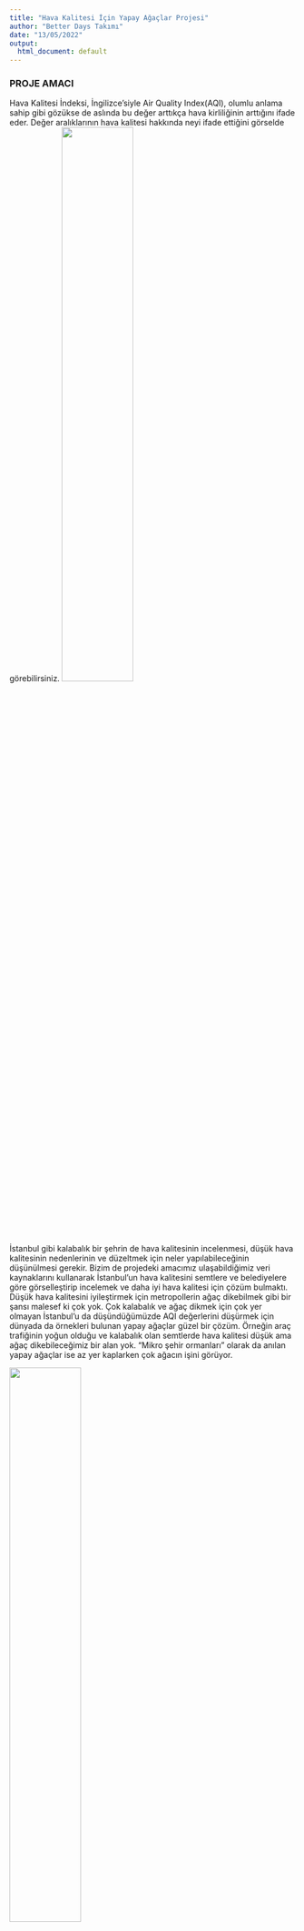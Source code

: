 ---
title: "Hava Kalitesi İçin Yapay Ağaçlar Projesi"
author: "Better Days Takımı"
date: "13/05/2022"
output:
  html_document: default
---
### PROJE AMACI
Hava Kalitesi İndeksi, İngilizce'siyle Air Quality Index(AQI), olumlu anlama sahip gibi gözükse de aslında bu değer arttıkça hava kirliliğinin arttığını ifade eder. Değer aralıklarının hava kalitesi hakkında neyi ifade ettiğini görselde görebilirsiniz.
![](https://www.deq.ok.gov/wp-content/uploads/air-division/aqi_mini-1200x675.png){width=50%}

İstanbul gibi kalabalık bir şehrin de hava kalitesinin incelenmesi, düşük hava kalitesinin nedenlerinin ve düzeltmek için neler yapılabileceğinin düşünülmesi gerekir. Bizim de projedeki amacımız ulaşabildiğimiz veri kaynaklarını kullanarak İstanbul'un hava kalitesini semtlere ve belediyelere göre görselleştirip incelemek ve daha iyi hava kalitesi için çözüm bulmaktı. <br>
Düşük hava kalitesini iyileştirmek için metropollerin ağaç dikebilmek gibi bir şansı malesef ki çok yok. Çok kalabalık ve ağaç dikmek için çok yer olmayan İstanbul'u da düşündüğümüzde AQI değerlerini düşürmek için dünyada da örnekleri bulunan yapay ağaçlar güzel bir çözüm. Örneğin araç trafiğinin yoğun olduğu ve kalabalık olan semtlerde hava kalitesi düşük ama ağaç dikebileceğimiz bir alan yok. "Mikro şehir ormanları" olarak da anılan yapay ağaçlar ise az yer kaplarken çok ağacın işini görüyor.  

![](http://www.sanatatak.com/wp-content/uploads/2017/07/170526131654-citytree-2-exlarge-169.jpg){width=50%}


### İSTANBUL HAVA KALİTESİ İNDEKSİ ANALİZİ İÇİN GÖRSELLEŞTİRMELER  
Öncelikle gerekli kütüphaneleri import ettik ve verileri R ortamına çektik. Dataset'leri İBB Açık Veri Portalı'nda [Hava Kalitesi İstasyon Bilgileri Web Servisi](https://data.ibb.gov.tr/dataset/hava-kalitesi-istasyon-bilgileri-web-servisi) ve [Hava Kalitesi İstasyon Ölçüm Sonuçları Web Servisi](https://data.ibb.gov.tr/dataset/hava-kalitesi-istasyon-olcum-sonuclari-web-servisi) isimli API'lar üzerinden çektik ve Python'da düzenledikten sonra R ortamına import ettik.

```{r, message=FALSE, warning=FALSE}
library(tidyverse)
library(readr)
library(readxl)
library(rvest)
library(htmlwidgets)
library(dplyr)
library(sf)
library(leaflet)
library(hrbrthemes)
library(plotly)
data <- read_csv("data/dataframe1.csv")
ilce <- read_csv("data/ilce_info1.csv")
```

Hava kalitesi İndeksi sütununu öncelikle nümerik hale getirdik. Görselleştirme için ihtiyacımız olan enlem ve boylam bilgilerine göre grupladık. İncelediğimiz tarih aralığı için (1 Ocak 2020-19 Haziran 2020) semtlerin ortalama hava kalitesi indekslerini hesapladık.

```{r, warning=FALSE, message=FALSE}
data$AQIIndex <- as.numeric(data$AQIIndex)
mean_of_AQI <- data %>%
  filter( is.na(AQIIndex) == FALSE) %>%
  group_by(Name, Longitude, Latitude) %>%
  summarise(AQIIndex = sum(AQIIndex)/length(Name)) %>%
  mutate(AQIIndex = round(AQIIndex, 2))
```

Bir bar chart üzerinde semtlere göre hava kalitesi indeksini azdan çoğa doğru gidecek şekilde görselleştirdik.

```{r}
mean_of_AQI %>%
  ggplot(aes(x = reorder(Name, AQIIndex), y = AQIIndex)) +
  lims(y = c(0, 70)) +
  geom_bar(stat="identity", fill="#007683") +
  labs(title = "Semtlere Göre Ortalama Hava Kalitesi İndeksi",
       x = "",
       y = "",caption= "Figür 1") +
  theme_minimal() +
  theme(
    plot.title = element_text(size = 12, hjust = 0.5),
    axis.text.x = element_text(angle=90, hjust=1,vjust=0.30)
  ) +
  geom_text(aes(label=AQIIndex), hjust= -0.1, vjust=0.3, angle=90, cex=3, fontface="italic")
```

Harita üzerinde hava kalitesi indeksine göre görselleştirme yapabilmek adına bir distribution sütunu oluşturduk. Distribution sütununda ortalama hava kalitesi indeksi değer aralığına göre sınıflar bulunuyor. Haritadaki renk skalasını bu sınıflara göre oluşturduk.

```{r}
mean_of_AQI <- mean_of_AQI %>%
          mutate(distribution = case_when(
                                            AQIIndex <=10 ~ "1",
                                            AQIIndex <20 ~ "2",
                                            AQIIndex <30 ~ "3",
                                            AQIIndex <40 ~ "4",
                                            AQIIndex <50 ~ "5",
                                            AQIIndex >=50 ~ "6"))

```

Datasetimizi harita üzerinde görselleştirebilmek adına shapefile tipi dataset'e dönüştürdük.

```{r}
mean_as_sf <- st_as_sf(mean_of_AQI,
                 coords = c("Longitude", "Latitude"),
                 crs = 4326)
```

leaflet kütüphanesini kullanarak İstanbul haritası üzerinde ortalama hava kalitesi indeksini görselleştirdik. Burada yuvarlakların boyutunu ve rengini hava kalitesi indeksine göre ayarladık. Daha büyük ve koyu renkteki yuvarlaklar daha kötü hava kalitesini gösterirken, daha küçük ve açık renkteki yuvarlaklar daha iyi hava kalitesini gösteriyor.

```{r}
pal_col <- colorFactor(c("#ffb600", "#FF7900", "#D45600", "#AB3300", "#840700", "#610000"), domain = unique(mean_of_AQI$distribution))
labels <-  sprintf("<strong> İlçe: %s <br> Ortalama Hava Kalitesi İndeksi: %g </strong><br/>",
                   mean_as_sf$Name,
                   mean_as_sf$AQIIndex) %>%
           lapply(htmltools::HTML)

mean_as_sf %>%
  leaflet() %>%
  addTiles() %>%
  addCircleMarkers(radius = ~ifelse(distribution < 5, 7, 9), 
                   color = ~pal_col(distribution),
                   stroke = FALSE,
                   fillOpacity = 1,
                   label = labels) %>%
  addLegend("bottomright",
            pal=pal_col,
            values=~distribution,
            title = 'AQI Seviyesi')
```
  
[İBB Açık Veri Portalı Belediye Nüfus Verisetini](https://data.ibb.gov.tr/dataset/belediye-nufuslari-veri-seti) kullanarak belediyelere göre nüfus yoğunluğuyla hava kalitesinin ilişkisi olup olmadığını görmek istedik. Hem böylece yapay ağaçların konumuna karar vermemizde nereye yerleştirilirse daha çok vatandaşa faydamız olur, bunu görebileceğiz.  

```{r}
nufus <- read_xlsx("data/belediye_nufus.xlsx")
nufus <- nufus %>%
  filter(nufus$Belediyeler %in% data$Adress)
```

Belediyelere göre nüfus yoğunluğunu azdan çoğa doğru olacak şekilde görselleştirdik.  

```{r}
nufus %>%
  ggplot(aes(x = reorder(Belediyeler, `2019 yılı nüfusları`), y = `2019 yılı nüfusları`)) +
  geom_bar(stat="identity", fill="#f57038") +
  lims(y = c(0, 900000)) +
  labs(title = "Belediyelere Göre Nüfus Yoğunluğu",
       x = "",
       y = "",caption= "Figür 2") +
  theme_minimal() +
  theme(
    plot.title = element_text(size = 12, hjust = 0.5),
    axis.text.x = element_text(angle=90, hjust=1,vjust=0.30)
  ) +
  geom_text(aes(label=`2019 yılı nüfusları`), hjust= -0.1, vjust=0.3, angle=90, cex=3, fontface="italic")
```

Bazı ilçelerde birden fazla yerde hava kalitesi indeksi ölçümü yapıldığı için, Figür 1'de bu ilçeler için birden fazla değer gözüküyordu. Bunu belediye bazında toparlayarak görselleştirmek istedik.

```{r}
mean_for_adress <- data %>%
  filter(is.na(AQIIndex) == FALSE) %>%
  group_by(Adress) %>%
  summarise(AQIIndex = sum(AQIIndex)/length(Adress)) %>%
  mutate(AQIIndex = round(AQIIndex, 2))
```

```{r}
mean_for_adress %>%
  ggplot(aes(x = reorder(Adress, AQIIndex), y = AQIIndex)) +
  lims(y = c(0, 60)) +
  geom_bar(stat="identity", fill="#009aab") +
  labs(title = "Belediyelere Göre Ortalama Hava Kalitesi İndeksi",
       x = "",
       y = "",caption= "Figür 3") +
  theme_minimal() +
  theme(
    plot.title = element_text(size = 12, hjust = 0.5),
    axis.text.x = element_text(angle=90, hjust=1,vjust=0.30)
  ) +
  geom_text(aes(label=AQIIndex), hjust= -0.1, vjust=0.3, angle=90, cex=3)
```

Nüfus ve hava kalitesi indeksi değerleri arasında ilişki olup olmadığını görebilmek için değerleri bir grafikte birleştirmek istedik. Bunu yapabilmek için iki dataset'i ortak sütunlarıyla left_join() yaptık.

```{r}
mean_for_adress <- rename(mean_for_adress, Belediyeler = Adress)
```

```{r}
merged_by_adress <- left_join(mean_for_adress, nufus, by = "Belediyeler")
merged_by_adress <- merged_by_adress %>%
  na.omit()
```

Figür 4'te bar plot olarak nüfus yoğunluğunu gösterirken, line ile de AQI değerlerini gösterdik. 

```{r}
AQIColor <- "#134e6f"
nufusColor <- "#f57038"
merged_by_adress %>%
  ggplot(aes(x = reorder(Belediyeler, `2019 yılı nüfusları`))) +
  geom_col(aes( y = `2019 yılı nüfusları`), size = 1, color = nufusColor, fill = nufusColor )+
  geom_line(aes( y = 10000*AQIIndex), size = 1.5, color=AQIColor, group = 1) + 
  scale_y_continuous(
    name="Nüfus Değerleri",
    sec.axis = sec_axis(~./10000, name="Hava Kalitesi İndeksi Ortalama Değerleri"))  +
  labs(x="", caption= "Figür 4") +
  theme_minimal() +
  theme(
    plot.title = element_text(size = 12, hjust = 0.5),
    axis.text.x = element_text(angle=90, hjust=1,vjust=0.30),
    axis.title.y = element_text(color = nufusColor, size=9),
    axis.title.y.right = element_text(color = AQIColor, size=9)
  ) +
  ggtitle("")
```

### GÖRSELLEŞTİRMELER ÜZERİNE YORUMLARIMIZ VE SONUÇLAR
* Figür 1'de görülebileceği gibi en yüksek Hava Kalitesi İndeksine sahip beş semt Sultangazi, Aksaray, Alibeyköy, Kağıthane ve Kadıköy'dür. Aynı figürde en düşük Hava Kalitesi İndeksine sahip beş semt ise Kandilli, Büyükada, Kumköy, Sarıyer ve Maslak'tır.
* Haritada görüldüğü üzere burada İstanbul ilçeleri üzerinde AQI seviyelerine dair bir görselleştirme yaptık. Bu görselleştirmeyi yapma amacımız yapay ağaçların konulması gereken yerlerin tespit edilmesiydi.
Örneğin, Sultangazi ve Fatih gibi büyük ve koyu renkli noktalara sahip ilçelere, çözüm olarak sunduğumuz yapay ağaçlar konumlandırılabilir.
* Figür 2'de görüldüğü gibi belediyeler arasında en yüksek nüfus yoğunluğuna sahip beş belediye Bağcılar, Pendik, Ümraniye, Bahçelievler ve Sultangazi iken, en düşük nüfus yoğunluğuna sahip beş belediye Adalar, Beşiktaş, Tuzla, Arnavutköy ve Sarıyer'dir.
* Figür 3'ün, Figür 1'deki grafiğin daha genelleştirilmiş hali olduğunu söyleyebiliriz.
* Figür 4'te görüldüğü üzere hava kirliliği ile nüfus arasında lineer bir ilişki yakalayamadık. Bunun nedeni, hava kalitesinin sadece nüfus değil, başka etmenlere de bağlı olması olabilir. Yine de bazı ilçeler için hem kalabalık, hem de yüksek hava kalitesi indeksine sahip olduklarını söyleyebiliriz. Buna örnek Sultangazi'yi verebiliriz. Öte yandan Adalar için de hem nüfus yoğunluğunun hem de hava kalitesi indeksinin en az olduğunu söyleyebiliriz.
* İstanbul ciddi bir hava kirliliği problemine sahip olmasa da AQI ortalama değeri büyük olan Sultangazi, Aksaray, Alibeyköy, Kağıthane ve Kadıköy gibi semtlerin hava kalitesini iyileştirmeye ihtiyaçları var.

### HAVA KALİTESİ İNDEKSİNİ DÜŞÜRMEK İÇİN ÇÖZÜMÜMÜZ
Yapay ağaç projesine örnek olarak [CityTree](https://greencitysolutions.de/en/citytree/) uygulamasına baktığımızda tek ağacın 275 katı hava temizleme kapasitesi sunarken aynı sonucu elde etmek için gereken yerin sadece %1'ini kaplıyor. Havayı temizlemedeki verimliliği dışında bulunduğu ortamda küresel ısınmanın sonucu olan yüksek sıcaklığı azaltmaya yarıyor. Taşınabilir olması da gerektiğinde İstanbul içinde farklı yerlere konumlandırılabilmelerini sağlıyor.
Bu teknoloji çoktan Berlin, Londra, Oslo, Paris, Hong Kong ve Brüksel gibi büyük şehirlerde kullanılmaya başlanmış. Eğer İstanbul'da kullanabilirsek, özellikle analizimiz sonucunda tespit ettiğimiz belediyelerde, daha temiz bir havaya kavuşabiliriz.

### KAYNAKÇA
[Hava Kalitesi İstasyon Bilgileri Web Servisi](https://data.ibb.gov.tr/dataset/hava-kalitesi-istasyon-bilgileri-web-servisi)  
[Hava Kalitesi İstasyon Ölçüm Sonuçları Web Servisi](https://data.ibb.gov.tr/dataset/hava-kalitesi-istasyon-olcum-sonuclari-web-servisi)  
[Nüfus Yoğunluğu Veriseti](https://data.ibb.gov.tr/dataset/belediye-nufuslari-veri-seti)   
[LSTM Modeli](https://github.com/bnsreenu/python_for_microscopists/blob/master/166a-Intro_to_time_series_Forecasting_using_LSTM.py)  
[HTML Color Codes](https://htmlcolorcodes.com/)  
[R Graph Gallery](https://r-graph-gallery.com/index.html)

